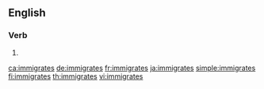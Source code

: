 ==English==

===Verb===
{{head|en|verb form}}

# {{en-third-person singular of|immigrate}}

[[ca:immigrates]]
[[de:immigrates]]
[[fr:immigrates]]
[[ja:immigrates]]
[[simple:immigrates]]
[[fi:immigrates]]
[[th:immigrates]]
[[vi:immigrates]]